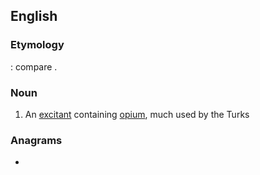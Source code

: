 ==English==

===Etymology===
{{etyl|ar|en}} {{m|ar|مَسْلُوق}}: compare {{etyl|fr|-}} {{m|fr|masloc}}.

===Noun===
{{en-noun|-}}

# {{lb|en|medicine}} An [[excitant]] containing [[opium]], much used by the Turks
#: {{rfquotek|Dunglison}}

===Anagrams===
* {{anagrams|en|chamals|chasmal}}